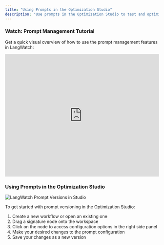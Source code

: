 ```yaml
---
title: "Using Prompts in the Optimization Studio"
description: "Use prompts in the Optimization Studio to test and optimize your prompts"
---
```


### Watch: Prompt Management Tutorial

Get a quick visual overview of how to use the prompt management features in LangWatch:

<Frame>
  <iframe
    width="100%"
    height="400"
    src="https://www.youtube.com/embed/F64y61v72CA"
    title="Prompt Management on LangWatch Optimization Studio"
    frameBorder="0"
    allow="accelerometer; autoplay; clipboard-write; encrypted-media; gyroscope; picture-in-picture"
    allowFullScreen
  ></iframe>
</Frame>

### Using Prompts in the Optimization Studio

<Frame>
  <img
    className="block"
    src="/images/prompts/prompt-versions-in-studio.png"
    alt="LangWatch Prompt Versions in Studio"
  />
</Frame>

To get started with prompt versioning in the Optimization Studio:

1. Create a new workflow or open an existing one
2. Drag a signature node onto the workspace
3. Click on the node to access configuration options in the right side panel
4. Make your desired changes to the prompt configuration
5. Save your changes as a new version
